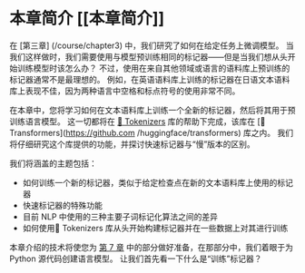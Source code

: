 # 本章简介 [[本章简介]]

<CourseFloatingBanner
    chapter={6}
    classNames="absolute z-10 right-0 top-0"
/>

在 [第三章] (/course/chapter3) 中，我们研究了如何在给定任务上微调模型。 当我们这样做时，我们需要使用与模型预训练相同的标记器——但是当我们想从头开始训练模型时该怎么办？ 不过，使用在来自其他领域或语言的语料库上预训练的标记器通常不是最理想的。 例如，在英语语料库上训练的标记器在日语文本语料库上表现不佳，因为两种语言中空格和标点符号的使用非常不同。

在本章中，您将学习如何在文本语料库上训练一个全新的标记器，然后将其用于预训练语言模型。 这一切都将在 [🤗 Tokenizers](https://github.com/huggingface/tokenizers) 库的帮助下完成，该库在 [🤗 Transformers](https://github.com /huggingface/transformers) 库之内。 我们将仔细研究这个库提供的功能，并探讨快速标记器与“慢”版本的区别。

我们将涵盖的主题包括：

* 如何训练一个新的标记器，类似于给定检查点在新的文本语料库上使用的标记器
* 快速标记器的特殊功能
* 目前 NLP 中使用的三种主要子词标记化算法之间的差异
* 如何使用🤗 Tokenizers 库从头开始构建标记器并在一些数据上对其进行训练

本章介绍的技术将使您为 [第 7 章](/course/chapter7/6) 中的部分做好准备，在那部分中，我们着眼于为 Python 源代码创建语言模型。 让我们首先看一下什么是“训练”标记器？